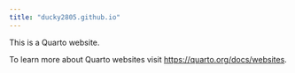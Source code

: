 ```yaml
---
title: "ducky2805.github.io"
---
```


This is a Quarto website.

To learn more about Quarto websites visit <https://quarto.org/docs/websites>.
